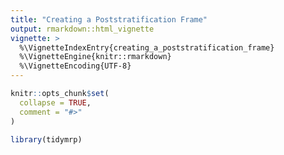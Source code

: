 ```yaml
---
title: "Creating a Poststratification Frame"
output: rmarkdown::html_vignette
vignette: >
  %\VignetteIndexEntry{creating_a_poststratification_frame}
  %\VignetteEngine{knitr::rmarkdown}
  %\VignetteEncoding{UTF-8}
---
```


```r
knitr::opts_chunk$set(
  collapse = TRUE,
  comment = "#>"
)
```

```r
library(tidymrp)
```

